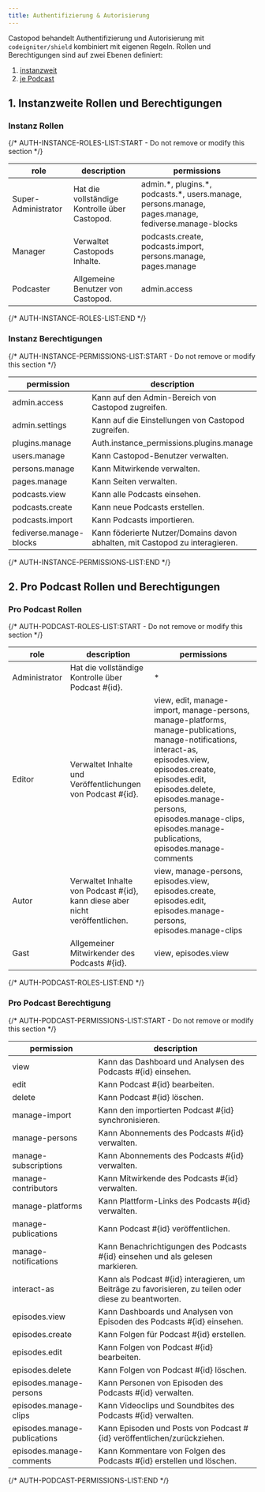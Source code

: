 ```yaml
---
title: Authentifizierung & Autorisierung
---
```


Castopod behandelt Authentifizierung und Autorisierung mit `codeigniter/shield`
kombiniert mit eigenen Regeln. Rollen und Berechtigungen sind auf zwei Ebenen
definiert:

1. [instanzweit](#1-instance-wide-roles-and-permissions)
2. [je Podcast](#2-per-podcast-roles-and-permissions)

## 1. Instanzweite Rollen und Berechtigungen

### Instanz Rollen

{/* AUTH-INSTANCE-ROLES-LIST:START - Do not remove or modify this section */}

| role                | description                                   | permissions                                                                                            |
| ------------------- | --------------------------------------------- | ------------------------------------------------------------------------------------------------------ |
| Super-Administrator | Hat die vollständige Kontrolle über Castopod. | admin.\*, plugins.\*, podcasts.\*, users.manage, persons.manage, pages.manage, fediverse.manage-blocks |
| Manager             | Verwaltet Castopods Inhalte.                  | podcasts.create, podcasts.import, persons.manage, pages.manage                                         |
| Podcaster           | Allgemeine Benutzer von Castopod.             | admin.access                                                                                           |

{/* AUTH-INSTANCE-ROLES-LIST:END */}

### Instanz Berechtigungen

{/* AUTH-INSTANCE-PERMISSIONS-LIST:START - Do not remove or modify this section */}

| permission              | description                                                                  |
| ----------------------- | ---------------------------------------------------------------------------- |
| admin.access            | Kann auf den Admin-Bereich von Castopod zugreifen.                           |
| admin.settings          | Kann auf die Einstellungen von Castopod zugreifen.                           |
| plugins.manage          | Auth.instance_permissions.plugins.manage                                     |
| users.manage            | Kann Castopod-Benutzer verwalten.                                            |
| persons.manage          | Kann Mitwirkende verwalten.                                                  |
| pages.manage            | Kann Seiten verwalten.                                                       |
| podcasts.view           | Kann alle Podcasts einsehen.                                                 |
| podcasts.create         | Kann neue Podcasts erstellen.                                                |
| podcasts.import         | Kann Podcasts importieren.                                                   |
| fediverse.manage-blocks | Kann föderierte Nutzer/Domains davon abhalten, mit Castopod zu interagieren. |

{/* AUTH-INSTANCE-PERMISSIONS-LIST:END */}

## 2. Pro Podcast Rollen und Berechtigungen

### Pro Podcast Rollen

{/* AUTH-PODCAST-ROLES-LIST:START - Do not remove or modify this section */}

| role          | description                                                                   | permissions                                                                                                                                                                                                                                                                                 |
| ------------- | ----------------------------------------------------------------------------- | ------------------------------------------------------------------------------------------------------------------------------------------------------------------------------------------------------------------------------------------------------------------------------------------- |
| Administrator | Hat die vollständige Kontrolle über Podcast #\{id\}.                          | \*                                                                                                                                                                                                                                                                                          |
| Editor        | Verwaltet Inhalte und Veröffentlichungen von Podcast #\{id\}.                 | view, edit, manage-import, manage-persons, manage-platforms, manage-publications, manage-notifications, interact-as, episodes.view, episodes.create, episodes.edit, episodes.delete, episodes.manage-persons, episodes.manage-clips, episodes.manage-publications, episodes.manage-comments |
| Autor         | Verwaltet Inhalte von Podcast #\{id\}, kann diese aber nicht veröffentlichen. | view, manage-persons, episodes.view, episodes.create, episodes.edit, episodes.manage-persons, episodes.manage-clips                                                                                                                                                                         |
| Gast          | Allgemeiner Mitwirkender des Podcasts #\{id\}.                                | view, episodes.view                                                                                                                                                                                                                                                                         |

{/* AUTH-PODCAST-ROLES-LIST:END */}

### Pro Podcast Berechtigung

{/* AUTH-PODCAST-PERMISSIONS-LIST:START - Do not remove or modify this section */}

| permission                   | description                                                                                              |
| ---------------------------- | -------------------------------------------------------------------------------------------------------- |
| view                         | Kann das Dashboard und Analysen des Podcasts #\{id\} einsehen.                                           |
| edit                         | Kann Podcast #\{id\} bearbeiten.                                                                         |
| delete                       | Kann Podcast #\{id\} löschen.                                                                            |
| manage-import                | Kann den importierten Podcast #\{id\} synchronisieren.                                                   |
| manage-persons               | Kann Abonnements des Podcasts #\{id\} verwalten.                                                         |
| manage-subscriptions         | Kann Abonnements des Podcasts #\{id\} verwalten.                                                         |
| manage-contributors          | Kann Mitwirkende des Podcasts #\{id\} verwalten.                                                         |
| manage-platforms             | Kann Plattform-Links des Podcasts #\{id\} verwalten.                                                     |
| manage-publications          | Kann Podcast #\{id\} veröffentlichen.                                                                    |
| manage-notifications         | Kann Benachrichtigungen des Podcasts #\{id\} einsehen und als gelesen markieren.                         |
| interact-as                  | Kann als Podcast #\{id\} interagieren, um Beiträge zu favorisieren, zu teilen oder diese zu beantworten. |
| episodes.view                | Kann Dashboards und Analysen von Episoden des Podcasts #\{id\} einsehen.                                 |
| episodes.create              | Kann Folgen für Podcast #\{id\} erstellen.                                                               |
| episodes.edit                | Kann Folgen von Podcast #\{id\} bearbeiten.                                                              |
| episodes.delete              | Kann Folgen von Podcast #\{id\} löschen.                                                                 |
| episodes.manage-persons      | Kann Personen von Episoden des Podcasts #\{id\} verwalten.                                               |
| episodes.manage-clips        | Kann Videoclips und Soundbites des Podcasts #\{id\} verwalten.                                           |
| episodes.manage-publications | Kann Episoden und Posts von Podcast #\{id\} veröffentlichen/zurückziehen.                                |
| episodes.manage-comments     | Kann Kommentare von Folgen des Podcasts #\{id\} erstellen und löschen.                                   |

{/* AUTH-PODCAST-PERMISSIONS-LIST:END */}
